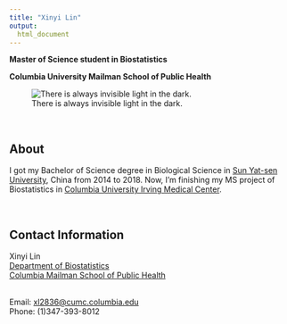```yaml
---
title: "Xinyi Lin"
output:
  html_document
---
```


**Master of Science student in Biostatistics**

**Columbia University Mailman School of Public Health**

![There is always invisible light in the dark.](./images/home_pic.png)

<br>

## About

I got my Bachelor of Science degree in Biological Science in [Sun Yat-sen University](http://www.sysu.edu.cn/2012/en/index.htm), China from 2014 to 2018. Now, I'm finishing my MS project of Biostatistics in [Columbia University Irving Medical Center](https://www.cuimc.columbia.edu).


<br>

## Contact Information

Xinyi Lin
<br>[Department of Biostatistics](https://www.mailman.columbia.edu/become-student/departments/biostatistics)
<br>[Columbia Mailman School of Public Health](https://www.mailman.columbia.edu)

<br>Email: [xl2836@cumc.columbia.edu](mailto: xl2836@cumc.columbia.edu)
<br>Phone: (1)347-393-8012
